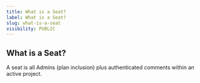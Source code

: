 ```yaml
---
title: What is a Seat?
label: What is a Seat?
slug: what-is-a-seat
visibility: PUBLIC
---
```

## What is a Seat?

A seat is all Admins (plan inclusion) plus authenticated comments within an active project. 

